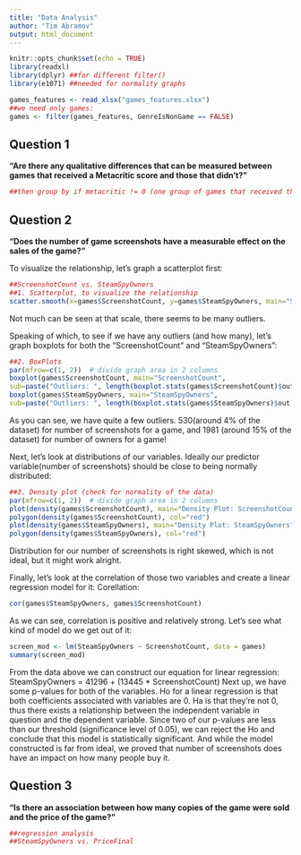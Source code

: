 ```yaml
---
title: "Data Analysis"
author: "Tim Abramov"
output: html_document
---
```


```r
knitr::opts_chunk$set(echo = TRUE)
library(readxl)
library(dplyr) ##for different filter()
library(e1071) ##needed for normality graphs

games_features <- read_xlsx("games_features.xlsx")
##we need only games:
games <- filter(games_features, GenreIsNonGame == FALSE)
```

## Question 1
__"Are there any qualitative differences that can be measured between games that received a Metacritic score and those that didn't?"__
```r
##then group by if metacritic != 0 (one group of games that received the score, and one that didn't)

```


## Question 2
__"Does the number of game screenshots have a measurable effect on the sales of the game?"__

To visualize the relationship, let's graph a scatterplot first:
```r
##ScreenshotCount vs. SteamSpyOwners
##1. Scatterplot, to visualize the relationship
scatter.smooth(x=games$ScreenshotCount, y=games$SteamSpyOwners, main="ScreenshotCount ~ SteamSpyOwners")
```

Not much can be seen at that scale, there seems to be many outliers. 

Speaking of which, to see if we have any outliers (and how many), let's graph boxplots for both the "ScreenshotCount" and "SteamSpyOwners":
```r
##2. BoxPlots
par(mfrow=c(1, 2))  # divide graph area in 2 columns
boxplot(games$ScreenshotCount, main="ScreenshotCount",
sub=paste("Outliers: ", length(boxplot.stats(games$ScreenshotCount)$out)))  # box plot for ScreenshotCount
boxplot(games$SteamSpyOwners, main="SteamSpyOwners",
sub=paste("Outliers: ", length(boxplot.stats(games$SteamSpyOwners)$out)))  # box plot for SteamSpyOwners
```

As you can see, we have quite a few outliers. 530(around 4% of the dataset) for number of screenshots for a game, and 1981 (around 15% of the dataset) for number of owners for a game!


Next, let's look at distributions of our variables. Ideally our predictor variable(number of screenshots) should be close to being normally distributed: 

```r
##3. Density plot (check for normality of the data)
par(mfrow=c(1, 2))  # divide graph area in 2 columns
plot(density(games$ScreenshotCount), main="Density Plot: ScreenshotCount", ylab="Frequency", sub=paste("Skewness:", round(e1071::skewness(games$ScreenshotCount), 2)))  # density plot for ScreenshotCount
polygon(density(games$ScreenshotCount), col="red")
plot(density(games$SteamSpyOwners), main="Density Plot: SteamSpyOwners", ylab="Frequency", sub=paste("Skewness:", round(e1071::skewness(games$SteamSpyOwners), 2)))  # density plot for 'dist'
polygon(density(games$SteamSpyOwners), col="red")
```

Distribution for our number of screenshots is right skewed, which is not ideal, but it might work alright.

Finally, let's look at the correlation of those two variables and create a linear regression model for it:
Corellation:
```r
cor(games$SteamSpyOwners, games$ScreenshotCount)
```

As we can see, correlation is positive and relatively strong.
Let's see what kind of model do we get out of it:

```r
screen_mod <- lm(SteamSpyOwners ~ ScreenshotCount, data = games)
summary(screen_mod)
```

From the data above we can construct our equation for linear regression:
SteamSpyOwners = 41296 + (13445 * ScreenshotCount)
Next up, we have some p-values for both of the variables. Ho for a linear regression is that both coefficients associated with variables are 0. Ha is that they're not 0, thus there exists a relationship between the independent variable in question and the dependent variable.
Since two of our p-values are less than our threshold (significance level of 0.05), we can reject the Ho and conclude that this model is statistically significant. 
And while the model constructed is far from ideal, we proved that number of screenshots does have an impact on how many people buy it.

## Question 3
__"Is there an association between how many copies of the game were sold and the price of the game?"__
```r
##regression analysis
##SteamSpyOwners vs. PriceFinal

```

